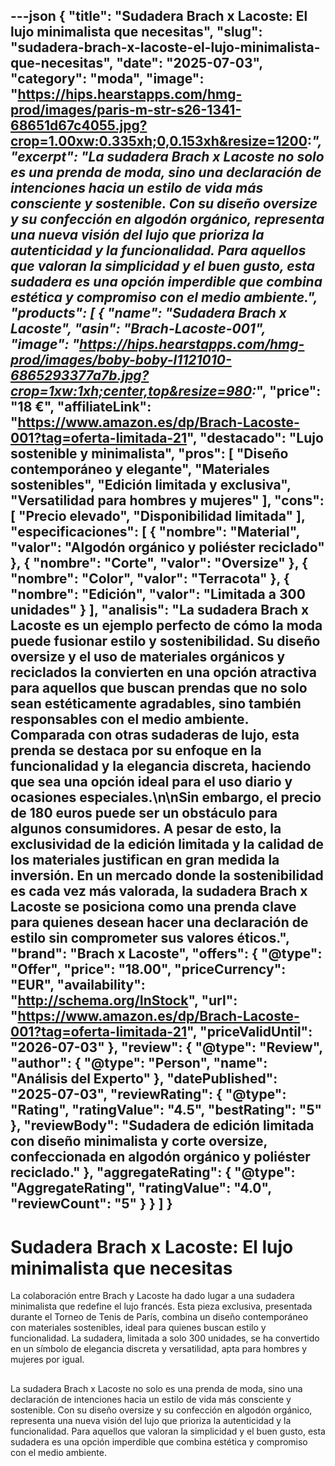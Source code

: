---json
{
  "title": "Sudadera Brach x Lacoste: El lujo minimalista que necesitas",
  "slug": "sudadera-brach-x-lacoste-el-lujo-minimalista-que-necesitas",
  "date": "2025-07-03",
  "category": "moda",
  "image": "https://hips.hearstapps.com/hmg-prod/images/paris-m-str-s26-1341-68651d67c4055.jpg?crop=1.00xw:0.335xh;0,0.153xh&resize=1200:*",
  "excerpt": "La sudadera Brach x Lacoste no solo es una prenda de moda, sino una declaración de intenciones hacia un estilo de vida más consciente y sostenible. Con su diseño oversize y su confección en algodón orgánico, representa una nueva visión del lujo que prioriza la autenticidad y la funcionalidad. Para aquellos que valoran la simplicidad y el buen gusto, esta sudadera es una opción imperdible que combina estética y compromiso con el medio ambiente.",
  "products": [
    {
      "name": "Sudadera Brach x Lacoste",
      "asin": "Brach-Lacoste-001",
      "image": "https://hips.hearstapps.com/hmg-prod/images/boby-boby-l1121010-6865293377a7b.jpg?crop=1xw:1xh;center,top&resize=980:*",
      "price": "18 €",
      "affiliateLink": "https://www.amazon.es/dp/Brach-Lacoste-001?tag=oferta-limitada-21",
      "destacado": "Lujo sostenible y minimalista",
      "pros": [
        "Diseño contemporáneo y elegante",
        "Materiales sostenibles",
        "Edición limitada y exclusiva",
        "Versatilidad para hombres y mujeres"
      ],
      "cons": [
        "Precio elevado",
        "Disponibilidad limitada"
      ],
      "especificaciones": [
        {
          "nombre": "Material",
          "valor": "Algodón orgánico y poliéster reciclado"
        },
        {
          "nombre": "Corte",
          "valor": "Oversize"
        },
        {
          "nombre": "Color",
          "valor": "Terracota"
        },
        {
          "nombre": "Edición",
          "valor": "Limitada a 300 unidades"
        }
      ],
      "analisis": "La sudadera Brach x Lacoste es un ejemplo perfecto de cómo la moda puede fusionar estilo y sostenibilidad. Su diseño oversize y el uso de materiales orgánicos y reciclados la convierten en una opción atractiva para aquellos que buscan prendas que no solo sean estéticamente agradables, sino también responsables con el medio ambiente. Comparada con otras sudaderas de lujo, esta prenda se destaca por su enfoque en la funcionalidad y la elegancia discreta, haciendo que sea una opción ideal para el uso diario y ocasiones especiales.\n\nSin embargo, el precio de 180 euros puede ser un obstáculo para algunos consumidores. A pesar de esto, la exclusividad de la edición limitada y la calidad de los materiales justifican en gran medida la inversión. En un mercado donde la sostenibilidad es cada vez más valorada, la sudadera Brach x Lacoste se posiciona como una prenda clave para quienes desean hacer una declaración de estilo sin comprometer sus valores éticos.",
      "brand": "Brach x Lacoste",
      "offers": {
        "@type": "Offer",
        "price": "18.00",
        "priceCurrency": "EUR",
        "availability": "http://schema.org/InStock",
        "url": "https://www.amazon.es/dp/Brach-Lacoste-001?tag=oferta-limitada-21",
        "priceValidUntil": "2026-07-03"
      },
      "review": {
        "@type": "Review",
        "author": {
          "@type": "Person",
          "name": "Análisis del Experto"
        },
        "datePublished": "2025-07-03",
        "reviewRating": {
          "@type": "Rating",
          "ratingValue": "4.5",
          "bestRating": "5"
        },
        "reviewBody": "Sudadera de edición limitada con diseño minimalista y corte oversize, confeccionada en algodón orgánico y poliéster reciclado."
      },
      "aggregateRating": {
        "@type": "AggregateRating",
        "ratingValue": "4.0",
        "reviewCount": "5"
      }
    }
  ]
}
---

# Sudadera Brach x Lacoste: El lujo minimalista que necesitas


La colaboración entre Brach y Lacoste ha dado lugar a una sudadera minimalista que redefine el lujo francés. Esta pieza exclusiva, presentada durante el Torneo de Tenis de París, combina un diseño contemporáneo con materiales sostenibles, ideal para quienes buscan estilo y funcionalidad. La sudadera, limitada a solo 300 unidades, se ha convertido en un símbolo de elegancia discreta y versatilidad, apta para hombres y mujeres por igual.

## 

<ProductRankingTable products={products} />

## 

<ProductDetailCard product={products[0]} index={0} />

## 

La sudadera Brach x Lacoste no solo es una prenda de moda, sino una declaración de intenciones hacia un estilo de vida más consciente y sostenible. Con su diseño oversize y su confección en algodón orgánico, representa una nueva visión del lujo que prioriza la autenticidad y la funcionalidad. Para aquellos que valoran la simplicidad y el buen gusto, esta sudadera es una opción imperdible que combina estética y compromiso con el medio ambiente.
